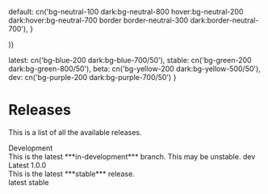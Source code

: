 


  default: cn('bg-neutral-100 dark:bg-neutral-800 hover:bg-neutral-200 dark:hover:bg-neutral-700 border border-neutral-300 dark:border-neutral-700'),
}

  <Link
    {...props}
    href={href}
    target={href.startsWith('http') ? '_blank' : '_self'}
    className={cn(
      'flex items-center justify-center text-center gap-2 px-4 py-2 rounded-md transition-colors',
      'text-neutral-800 dark:text-neutral-50',
      'h-44',
      linkVariant[variant],
      className
    )}
  />
)}

  latest: cn('bg-blue-200 dark:bg-blue-700/50'),
  stable: cn('bg-green-200 dark:bg-green-800/50'),
  beta: cn('bg-yellow-200 dark:bg-yellow-500/50'),
  dev: cn('bg-purple-200 dark:bg-purple-700/50')
}


<div className='w-full flex-col flex items-center pt-12'>

  # Releases

  This is a list of all the available releases.

  <div className='flex flex-wrap items-center justify-center gap-8 mt-12'>
    <VersionLink className='w-56 flex-col items-start' href='https://github.com/python-thread/thread'>
      <div className='flex flex-row items-center gap-2'>
        <ExternalLinkIcon className='w-6 h-6' />
        <Text className='text-lg font-bold'>Development</Text>
      </div>
      <Text className='text-sm font-light text-left ml-4'>This is the latest ***in-development*** branch. This may be unstable.</Text>
      <StatusBadge variant='dev' className='self-end mt-auto mb-1'>dev</StatusBadge>
    </VersionLink>
    <VersionLink className='w-56 flex-col justify-between items-start' href='/docs/latest'>
      <div className='flex flex-row items-center gap-2'>
        <ExternalLinkIcon className='w-6 h-6' />
        <Text className='text-lg font-bold'>Latest 1.0.0</Text>
      </div>
      <Text className='text-sm font-light text-left ml-4'>This is the latest ***stable*** release.</Text>
      <div className='flex flex-row self-end mt-auto mb-1 gap-2'>
        <StatusBadge variant='latest'>latest</StatusBadge>
        <StatusBadge variant='stable'>stable</StatusBadge>
      </div>
    </VersionLink>
  </div>

</div>

